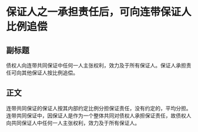 # 保证人之一承担责任后，可向连带保证人比例追偿
## 副标题
债权人向连带共同保证中任何一人主张权利，效力及于所有保证人。保证人承担责任可向其他保证人按比例追偿。
## 正文
连带共同保证的保证人按其内部约定比例分担保证责任，没有约定的，平均分担。连带共同保证中，因保证人是作为一个整体共同对债权人承担保证责任，故债权人向共同保证人中任何一人主张权利，效力及于所有保证人。